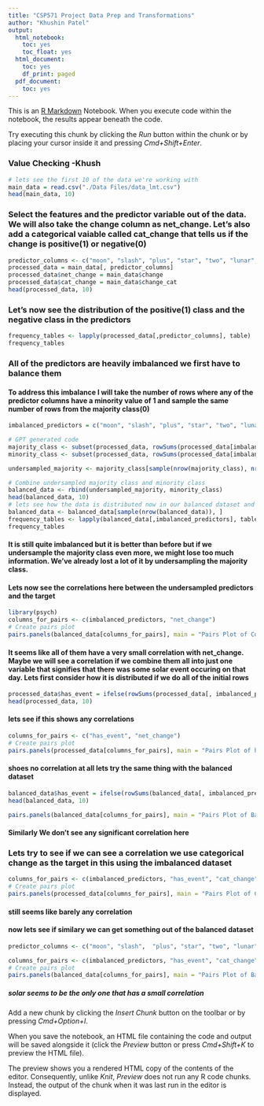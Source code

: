 ```yaml
---
title: "CSP571 Project Data Prep and Transformations"
author: "Khushin Patel"
output:
  html_notebook:
    toc: yes
    toc_float: yes
  html_document:
    toc: yes
    df_print: paged
  pdf_document:
    toc: yes
---
```


This is an [R Markdown](http://rmarkdown.rstudio.com) Notebook. When you execute code within the notebook, the results appear beneath the code. 

Try executing this chunk by clicking the *Run* button within the chunk or by placing your cursor inside it and pressing *Cmd+Shift+Enter*. 

### Value Checking -Khush
```r
# lets see the first 10 of the data we're working with
main_data = read.csv("./Data Files/data_lmt.csv")
head(main_data, 10)
```

### Select the features and the predictor variable out of the data. We will also take the change column as net_change. Let's also add a categorical vaiable called cat_change that tells us if the change is positive(1) or negative(0)
```r
predictor_columns <- c("moon", "slash", "plus", "star", "two", "lunar", "solar", "flare")
processed_data = main_data[, predictor_columns]
processed_data$net_change = main_data$change
processed_data$cat_change = main_data$change_cat
head(processed_data, 10)
```

### Let's now see the distribution of the positive(1) class and the negative class in the predictors
```r
frequency_tables <- lapply(processed_data[,predictor_columns], table)
frequency_tables
```


### All of the predictors are heavily imbalanced we first have to balance them
#### To address this imbalance I will take the number of rows where any of the predictor columns have a minority value of 1 and sample the same number of rows from the majority class(0)

```r
imbalanced_predictors = c("moon", "slash", "plus", "star", "two", "lunar", "solar", "flare")

# GPT generated code
majority_class <- subset(processed_data, rowSums(processed_data[imbalanced_predictors]) == 0)
minority_class <- subset(processed_data, rowSums(processed_data[imbalanced_predictors]) > 0)

undersampled_majority <- majority_class[sample(nrow(majority_class), nrow(minority_class), replace = FALSE), ]

# Combine undersampled majority class and minority class
balanced_data <- rbind(undersampled_majority, minority_class)
head(balanced_data, 10)
# lets see how the data is distributed now in our balanced dataset and shuffle it 
balanced_data <- balanced_data[sample(nrow(balanced_data)), ]
frequency_tables <- lapply(balanced_data[,imbalanced_predictors], table)
frequency_tables
```

#### It is still quite imbalanced but it is better than before but if we undersample the majority class even more, we might lose too much information. We've already lost a lot of it by undersampling the majority class.

#### Lets now see the correlations here between the undersampled predictors and the target

```r
library(psych)
columns_for_pairs <- c(imbalanced_predictors, "net_change")
# Create pairs plot
pairs.panels(balanced_data[columns_for_pairs], main = "Pairs Plot of Columns vs. net_change")
```
#### It seems like all of them have a very small correlation with net_change. Maybe we will see a correlation if we combine them all into just one variable that signifies that there was some solar event occuring on that day. Lets first consider how it is distributed if we do all of the initial rows

```r
processed_data$has_event = ifelse(rowSums(processed_data[, imbalanced_predictors]) > 0, 1, 0)
head(processed_data, 10)

```
#### lets see if this shows any correlations
```r
columns_for_pairs <- c("has_event", "net_change")
# Create pairs plot
pairs.panels(processed_data[columns_for_pairs], main = "Pairs Plot of has_event vs. net_change")
```
#### shoes no correlation at all lets try the same thing with the balanced dataset
```r
balanced_data$has_event = ifelse(rowSums(balanced_data[, imbalanced_predictors]) > 0, 1, 0)
head(balanced_data, 10)

pairs.panels(balanced_data[columns_for_pairs], main = "Pairs Plot of Balanced has_event vs. net_change")
```
#### Similarly We don't see any significant correlation here
### Lets try to see if we can see a correlation we use categorical change as the target in this using the imbalanced dataset

```r
columns_for_pairs <- c(imbalanced_predictors, "has_event", "cat_change")
# Create pairs plot
pairs.panels(processed_data[columns_for_pairs], main = "Pairs Plot of Columns vs. Cat_change")
```

#### still seems like barely any correlation
#### now lets see if similary we can get something out of the balanced dataset

```r
predictor_columns <- c("moon", "slash",  "plus", "star", "two", "lunar", "solar", "flare")

columns_for_pairs <- c(imbalanced_predictors, "has_event", "cat_change")
# Create pairs plot
pairs.panels(balanced_data[columns_for_pairs], main = "Pairs Plot of Balanced Columns  vs. Cat_change")

```
##### solar seems to be the only one that has a small correlation
Add a new chunk by clicking the *Insert Chunk* button on the toolbar or by pressing *Cmd+Option+I*.

When you save the notebook, an HTML file containing the code and output will be saved alongside it (click the *Preview* button or press *Cmd+Shift+K* to preview the HTML file). 

The preview shows you a rendered HTML copy of the contents of the editor. Consequently, unlike *Knit*, *Preview* does not run any R code chunks. Instead, the output of the chunk when it was last run in the editor is displayed.

